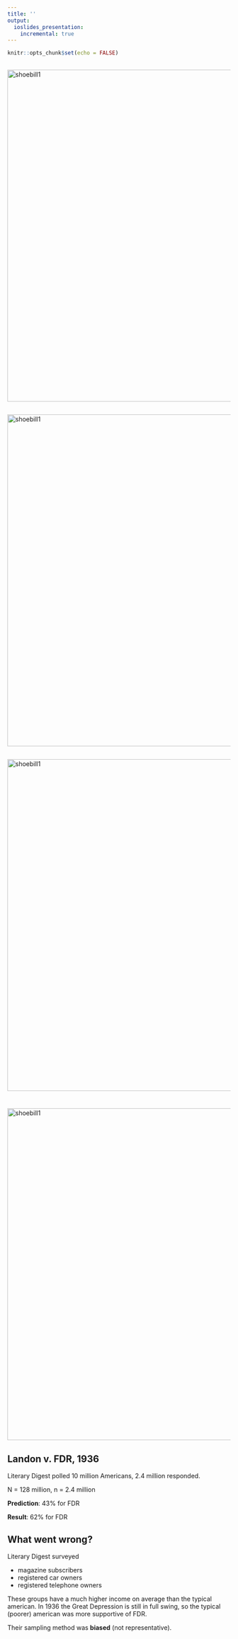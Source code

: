 ```yaml
---
title: ''
output:
  ioslides_presentation:
    incremental: true
---
```


```r
knitr::opts_chunk$set(echo = FALSE)
```

## {.flexbox .vcenter}

<img src="../figs/shoebill-1.png" alt="shoebill1" width="750">


## {.flexbox .vcenter}

<img src="../figs/shoebill-2.png" alt="shoebill1" width="750">


## {.flexbox .vcenter}

<img src="../figs/shoebill-3.png" alt="shoebill1" width="750">


#


## {.flexbox .vcenter}

<img src="../figs/landon-fdr.png" alt="shoebill1" width="750">


## Landon v. FDR, 1936

Literary Digest polled 10 million Americans, 2.4 million responded.

N = 128 million, n = 2.4 million

**Prediction**: 43% for FDR

**Result**: 62% for FDR

## What went wrong? {.build}

Literary Digest surveyed

- magazine subscribers
- registered car owners
- registered telephone owners

These groups have a much higher income on average than the typical
american. In 1936 the Great Depression is still in full swing, so the 
typical (poorer) american was more supportive of FDR.

Their sampling method was **biased** (not representative).


